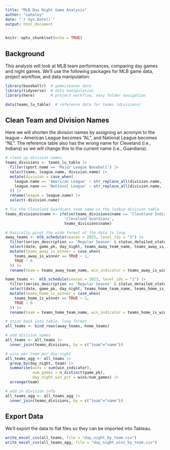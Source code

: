 ```yaml
---
title: "MLB Day Night Game Analysis"
author: "cwhaley"
date: "`r Sys.Date()`"
output: html_document
---
```



```r
knitr::opts_chunk$set(echo = TRUE)
```

## Background

This analysis will look at MLB team performances, comparing day games and night games. We'll
use the following packages for MLB game data, project workflow, and data manipulation:

```r
library(baseballr)  # game/season data
library(tidyverse)  # data manipulation
library(here)       # project workflow, easy folder navigation

data(teams_lu_table)  # reference data for teams (divisions)
```

## Clean Team and Division Names

Here we will shorten the division names by assigning an acronym to the league -- American
League becomes "AL", and National League becomes "NL". The reference table also has the wrong name
for Cleveland (i.e., Indians) so we will change this to the current name (i.e., Guardians).

```r
# clean up division names
teams_divisions <- teams_lu_table |> 
  filter(sport.name == 'Major League Baseball') |> 
  select(name, league.name, division.name) |> 
  mutate(division = case_when(
    league.name == 'American League' ~ str_replace_all(division.name, 'American League', 'AL'),
    league.name == 'National League' ~ str_replace_all(division.name, 'National League', 'NL')
  )) |> 
  rename(league = league.name) |> 
  select(-division.name)

# fix the Cleveland Guardians team name in the lookup division table
teams_divisions$name <- ifelse(teams_divisions$name == 'Cleveland Indians',
                          'Cleveland Guardians',
                          teams_divisions$name)
```



```r
# basically pivot the wide format of the data to long
away_teams <- mlb_schedule(season = 2023, level_ids = "1") |> 
  filter(series_description == 'Regular Season' & status_detailed_state == 'Final') |> 
  select(date, game_pk, day_night, teams_away_team_name, teams_away_is_winner) |> 
  mutate(teams_away_is_winner = case_when(
    teams_away_is_winner == TRUE ~ 1,
    TRUE ~ 0
  )) |> 
  rename(team = teams_away_team_name, win_indicator = teams_away_is_winner)

home_teams <-  mlb_schedule(season = 2023, level_ids = "1") |> 
  filter(series_description == 'Regular Season' & status_detailed_state == 'Final') |> 
  select(date, game_pk, day_night, teams_home_team_name, teams_home_is_winner) |> 
  mutate(teams_home_is_winner = case_when(
    teams_home_is_winner == TRUE ~ 1,
    TRUE ~ 0
  )) |> 
  rename(team = teams_home_team_name, win_indicator = teams_home_is_winner)

# union back into table, long format
all_teams <- bind_rows(away_teams, home_teams)

# add division names
all_teams <- all_teams |> 
  inner_join(teams_divisions, by = c("team"="name"))
```

```r
# wins per team per day-night
all_teams_agg <- all_teams |> 
  group_by(day_night, team) |> 
  summarise(wins = sum(win_indicator),
            num_games = n_distinct(game_pk),
            day_night_win_pct = wins/num_games) |> 
  arrange(team)

# add in division info
all_teams_agg <- all_teams_agg |> 
  inner_join(teams_divisions, by = c("team"="name"))

```

## Export Data
We'll export the data to flat files so they can be imported into Tableau.
```r
write_excel_csv(all_teams, file = "day_night_by_team.csv")
write_excel_csv(all_teams_agg, file = "day_night_wins_by_team.csv")
```

